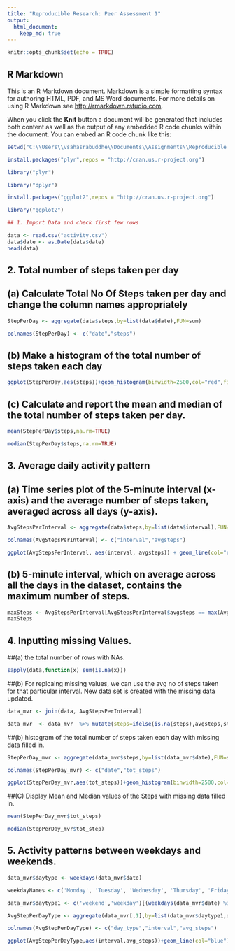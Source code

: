 ```yaml
---
title: "Reproducible Research: Peer Assessment 1"
output: 
  html_document:
    keep_md: true
---
```




```r
knitr::opts_chunk$set(echo = TRUE)
```

## R Markdown

This is an R Markdown document. Markdown is a simple formatting syntax for authoring HTML, PDF, and MS Word documents. For more details on using R Markdown see <http://rmarkdown.rstudio.com>.

When you click the **Knit** button a document will be generated that includes both content as well as the output of any embedded R code chunks within the document. You can embed an R code chunk like this:

```r
setwd("C:\\Users\\vsahasrabuddhe\\Documents\\Assignments\\Reproducible Research\\Wk2")

install.packages("plyr",repos = "http://cran.us.r-project.org")

library("plyr")

library("dplyr")

install.packages("ggplot2",repos = "http://cran.us.r-project.org")

library("ggplot2")

## 1. Import Data and check first few rows

data <- read.csv("activity.csv")
data$date <- as.Date(data$date)
head(data)

```

## 2. Total number of steps taken per day

##  (a) Calculate Total No Of Steps taken per day and change the column names appropriately

```r
StepPerDay <- aggregate(data$steps,by=list(data$date),FUN=sum)

colnames(StepPerDay) <- c("date","steps")

```
##  (b) Make a histogram of the total number of steps taken each day

```r
ggplot(StepPerDay,aes(steps))+geom_histogram(binwidth=2500,col="red",fill="blue")+scale_x_continuous(breaks=seq(0,25000,2500))+scale_y_continuous(breaks=seq(0,18,2))+ggtitle("Histogram of Steps per day")+ xlab("Steps")+ylab("Frequency")
```

##  (c) Calculate and report the mean and median of the total number of steps taken per day.

```r
mean(StepPerDay$steps,na.rm=TRUE)

median(StepPerDay$steps,na.rm=TRUE)
```


## 3. Average daily activity pattern

## (a) Time series plot of the 5-minute interval (x-axis) and the average number of steps taken, averaged across all days (y-axis).

```r
AvgStepsPerInterval <- aggregate(data$steps,by=list(data$interval),FUN=mean, na.rm=TRUE)

colnames(AvgStepsPerInterval) <- c("interval","avgsteps")

ggplot(AvgStepsPerInterval, aes(interval, avgsteps)) + geom_line(col="red")+ggtitle("Average Steps per time interval")+xlab("Time")+ylab("Steps")+theme(plot.title = element_text(face="bold", size=12))

```

## (b) 5-minute interval, which on average across all the days in the dataset, contains the maximum number of steps.
```r
maxSteps <- AvgStepsPerInterval[AvgStepsPerInterval$avgsteps == max(AvgStepsPerInterval$avgsteps),]
maxSteps
```


## 4. Inputting missing Values.

##(a) the total number of rows with \color{red}{\verb|NA|}NAs.

```r
sapply(data,function(x) sum(is.na(x)))

```
##(b) For replcaing missing values, we can use the avg no of steps taken for that particular interval. New data set is created with the missing data updated.

```r
data_mvr <- join(data, AvgStepsPerInterval)

data_mvr  <- data_mvr  %>% mutate(steps=ifelse(is.na(steps),avgsteps,steps))

```
##(b)  histogram of the total number of steps taken each day with missing data filled in.
```r
StepPerDay_mvr <- aggregate(data_mvr$steps,by=list(data_mvr$date),FUN=sum)

colnames(StepPerDay_mvr) <- c("date","tot_steps")

ggplot(StepPerDay_mvr,aes(tot_steps))+geom_histogram(binwidth=2500,col="red",fill="blue")+scale_x_continuous(breaks=seq(0,25000,2500))+scale_y_continuous(breaks=seq(0,26,2))+ggtitle("Histogram of Steps per day after Missing values filled in")+ xlab("steps")+ylab("Frequency")

```
##(C)  Display Mean and Median values of the Steps with missing data filled in.
```r
mean(StepPerDay_mvr$tot_steps)

median(StepPerDay_mvr$tot_step)
```

## 5. Activity patterns between weekdays and weekends.

```r
data_mvr$daytype <- weekdays(data_mvr$date)

weekdayNames <- c('Monday', 'Tuesday', 'Wednesday', 'Thursday', 'Friday')

data_mvr$daytype1 <- c('weekend','weekday')[(weekdays(data_mvr$date) %in% weekdayNames)+1L]

AvgStepPerDayType <- aggregate(data_mvr[,1],by=list(data_mvr$daytype1,data_mvr$interval),FUN=mean)

colnames(AvgStepPerDayType) <- c("day_type","interval","avg_steps")

ggplot(AvgStepPerDayType,aes(interval,avg_steps))+geom_line(col="blue")+facet_grid(day_type~.) +ggtitle("Average Steps per time interval")+xlab("Time Interval")+ylab("Avg # of Steps")



```

